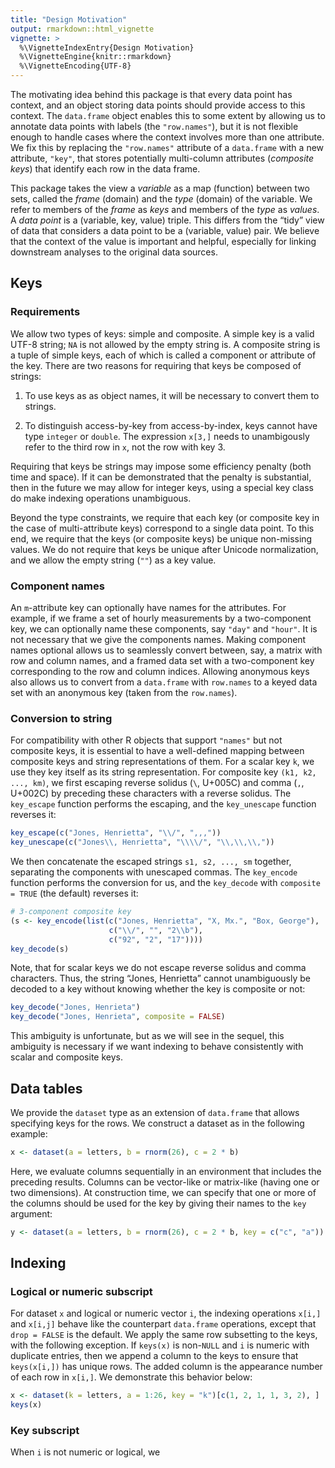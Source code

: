 ```yaml
---
title: "Design Motivation"
output: rmarkdown::html_vignette
vignette: >
  %\VignetteIndexEntry{Design Motivation}
  %\VignetteEngine{knitr::rmarkdown}
  %\VignetteEncoding{UTF-8}
---
```


The motivating idea behind this package is that every data point has context,
and an object storing data points should provide access to this context. The
`data.frame` object enables this to some extent by allowing us to annotate
data points with labels (the `"row.names"`), but it is not flexible
enough to handle cases where the context involves more than one attribute. We
fix this by replacing the `"row.names"` attribute of a `data.frame` with a new
attribute, `"key"`, that stores potentially multi-column attributes
(*composite keys*) that identify each row in the data frame.


This package takes the view a *variable* as a map (function) between two sets,
called the *frame* (domain) and the *type* (domain) of the variable. We refer
to members of the *frame* as *keys* and members of the *type* as *values*. A
*data point* is a (variable, key, value) triple. This differs from the "tidy"
view of data that considers a data point to be a (variable, value) pair. We
believe that the context of the value is important and helpful, especially for
linking downstream analyses to the original data sources.


## Keys

### Requirements

We allow two types of keys: simple and composite. A simple key is a
valid UTF-8 string; `NA` is not allowed by the empty string is. A composite
string is a tuple of simple keys, each of which is called a component or
attribute of the key. There are two reasons for requiring that keys be
composed of strings:

 1. To use keys as as object names, it will be necessary to convert them to
    strings.

 2. To distinguish access-by-key from access-by-index, keys cannot have type
    `integer` or `double`. The expression `x[3,]` needs to unambigously
    refer to the third row in `x`, not the row with key 3.

Requiring that keys be strings may impose some efficiency penalty (both time
and space). If it can be demonstrated that the penalty is substantial, then in
the future we may allow for integer keys, using a special key class do make
indexing operations unambiguous.


Beyond the type constraints, we require that each key (or composite key in the
case of multi-attribute keys) correspond to a single data point. To this end,
we require that the keys (or composite keys) be unique non-missing values.  We
do not require that keys be unique after Unicode normalization, and we allow
the empty string (`""`) as a key value.


### Component names

An `m`-attribute key can optionally have names for the attributes. For
example, if we frame a set of hourly measurements by a two-component key,
we can optionally name these components, say `"day"` and `"hour"`. It is not
necessary that we give the components names. Making component names optional
allows us to seamlessly convert between, say, a matrix with row and column
names, and a framed data set with a two-component key corresponding to the row
and column indices. Allowing anonymous keys also allows us to convert
from a `data.frame` with `row.names` to a keyed data set with an anonymous
key (taken from the `row.names`).


### Conversion to string

For compatibility with other R objects that support `"names"`
but not composite keys, it is essential to have a well-defined mapping between
composite keys and string representations of them. For a scalar key `k`, we
use they key itself as its string representation. For composite key
`(k1, k2, ..., km)`, we first escaping reverse solidus (`\`, U+005C) and
comma (`,`, U+002C) by preceding these characters with a reverse solidus.
The `key_escape` function performs the escaping, and the `key_unescape`
function reverses it:

```r
key_escape(c("Jones, Henrietta", "\\/", ",,,"))
key_unescape(c("Jones\\, Henrietta", "\\\\/", "\\,\\,\\,"))
```

We then concatenate the escaped strings `s1, s2, ..., sm` together, separating
the components with unescaped commas. The `key_encode` function performs the
conversion for us, and the `key_decode` with `composite = TRUE`  (the default)
reverses it:

```r
# 3-component composite key
(s <- key_encode(list(c("Jones, Henrietta", "X, Mx.", "Box, George"),
                      c("\\/", "", "2\\b"),
                      c("92", "2", "17"))))
key_decode(s)
```

Note, that for scalar keys we do not escape reverse solidus and
comma characters. Thus, the string "Jones, Henrietta" cannot unambiguously
be decoded to a key without knowing whether the key is composite or not:

```r
key_decode("Jones, Henrieta")
key_decode("Jones, Henrieta", composite = FALSE)
```

This ambiguity is unfortunate, but as we will see in the sequel, this
ambiguity is necessary if we want indexing to behave consistently with scalar
and composite keys.


## Data tables

We provide the `dataset` type as an extension of `data.frame` that allows
specifying keys for the rows. We construct a dataset as in the following
example:

```r
x <- dataset(a = letters, b = rnorm(26), c = 2 * b)
```

Here, we evaluate columns sequentially in an environment that includes the
preceding results. Columns can be vector-like or matrix-like (having one or
two dimensions). At construction time, we can specify that one or more of the
columns should be used for the key by giving their names to the `key`
argument:

```r
y <- dataset(a = letters, b = rnorm(26), c = 2 * b, key = c("c", "a"))
```




## Indexing

### Logical or numeric subscript

For dataset `x` and logical or numeric vector `i`, the indexing operations
`x[i,]` and `x[i,j]` behave like the counterpart `data.frame` operations,
except that `drop = FALSE` is the default. We apply the same row subsetting to
the keys, with the following exception. If `keys(x)` is non-`NULL` and `i` is
numeric with duplicate entries, then we append a column to the keys to ensure
that `keys(x[i,])` has unique rows. The added column is the appearance number
of each row in `x[i,]`. We demonstrate this behavior below:

```r
x <- dataset(k = letters, a = 1:26, key = "k")[c(1, 2, 1, 1, 3, 2), ]
keys(x)
```

### Key subscript

When `i` is not numeric or logical, we 
